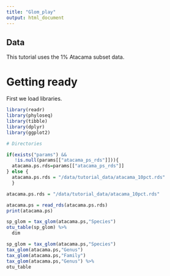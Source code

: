 ```yaml
---
title: "Glom_play"
output: html_document
---
```


## Data
This tutorial uses the 1% Atacama subset data.

# Getting ready

First we load libraries.
```r
library(readr)
library(phyloseq)
library(tibble)
library(dplyr)
library(ggplot2)
```

```r
# Directories

if(exists("params") && 
   !is.null(params[["atacama_ps_rds"]])){
  atacama.ps.rds=params[["atacama_ps_rds"]]
} else {
  atacama.ps.rds = "/data/tutorial_data/atacama_10pct.rds"
  }
```


```r
atacama.ps.rds = "/data/tutorial_data/atacama_10pct.rds"
```


```r
atacama.ps = read_rds(atacama.ps.rds)
print(atacama.ps)
```

```r
sp_glom = tax_glom(atacama.ps,"Species")
otu_table(sp_glom) %>%
  dim

```

```r
sp_glom = tax_glom(atacama.ps,"Species")
tax_glom(atacama.ps,"Genus")
tax_glom(atacama.ps,"Family")
tax_glom(atacama.ps,"Genus") %>%
otu_table

```


